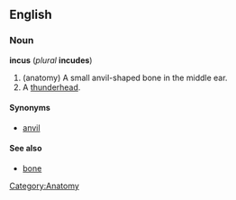 {{wikipedia}}
==English==
===Noun===
'''incus''' (''plural'' '''incudes''')
# (anatomy) A small anvil-shaped bone in the middle ear.
# A [[thunderhead]].

====Synonyms====
*[[anvil]]

====See also====
*[[bone]]

[[Category:Anatomy]]